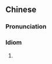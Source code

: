 ==Chinese==
{{zh-forms|s=摸棱两可|t2=摸棱兩可|type=22}}

===Pronunciation===
{{zh-pron
|m=mōléng-liǎngkě
|cat=cy
}}

===Idiom===
{{zh-idiom}}

# {{zh-alt-form|模稜兩可|[[equivocal]]}}